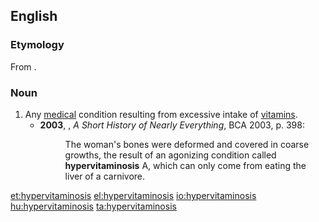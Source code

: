 ==English==
{{wikipedia}}
===Etymology===
From {{confix|hyper|vitamin|osis|lang=en}}.

===Noun===
{{en-noun|hypervitaminoses}}

# Any [[medical]] condition resulting from excessive intake of [[vitamin]]s.
#*'''2003''', {{w|Bill Bryson}}, ''A Short History of Nearly Everything'', BCA 2003, p. 398:
#*:The woman's bones were deformed and covered in coarse growths, the result of an agonizing condition called '''hypervitaminosis''' A, which can only come from eating the liver of a carnivore.

[[et:hypervitaminosis]]
[[el:hypervitaminosis]]
[[io:hypervitaminosis]]
[[hu:hypervitaminosis]]
[[ta:hypervitaminosis]]